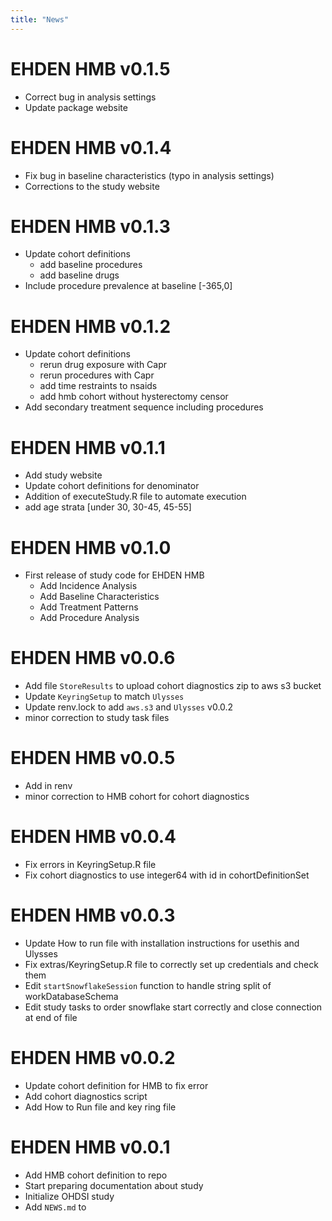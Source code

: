 ```yaml
---
title: "News"
---
```


# EHDEN HMB v0.1.5

* Correct bug in analysis settings
* Update package website

# EHDEN HMB v0.1.4

* Fix bug in baseline characteristics (typo in analysis settings)
* Corrections to the study website


# EHDEN HMB v0.1.3

* Update cohort definitions
    - add baseline procedures
    - add baseline drugs
* Include procedure prevalence at baseline [-365,0]

# EHDEN HMB v0.1.2

* Update cohort definitions
    - rerun drug exposure with Capr
    - rerun procedures with Capr
    - add time restraints to nsaids
    - add hmb cohort without hysterectomy censor
* Add secondary treatment sequence including procedures 

# EHDEN HMB v0.1.1

* Add study website
* Update cohort definitions for denominator
* Addition of executeStudy.R file to automate execution
* add age strata [under 30, 30-45, 45-55]


# EHDEN HMB v0.1.0

* First release of study code for EHDEN HMB
    * Add Incidence Analysis
    * Add Baseline Characteristics 
    * Add Treatment Patterns
    * Add Procedure Analysis

# EHDEN HMB v0.0.6

* Add file `StoreResults` to upload cohort diagnostics zip to aws s3 bucket
* Update `KeyringSetup` to match `Ulysses`
* Update renv.lock to add `aws.s3` and `Ulysses` v0.0.2
* minor correction to study task files

# EHDEN HMB v0.0.5

* Add in renv
* minor correction to HMB cohort for cohort diagnostics

# EHDEN HMB v0.0.4

* Fix errors in KeyringSetup.R file
* Fix cohort diagnostics to use integer64 with id in cohortDefinitionSet

# EHDEN HMB v0.0.3

* Update How to run file with installation instructions for usethis and Ulysses
* Fix extras/KeyringSetup.R file to correctly set up credentials and check them
* Edit `startSnowflakeSession` function to handle string split of workDatabaseSchema
* Edit study tasks to order snowflake start correctly and close connection at end of file

# EHDEN HMB v0.0.2

* Update cohort definition for HMB to fix error
* Add cohort diagnostics script
* Add How to Run file and key ring file

# EHDEN HMB v0.0.1

* Add HMB cohort definition to repo
* Start preparing documentation about study
* Initialize OHDSI study
* Add `NEWS.md` to 

